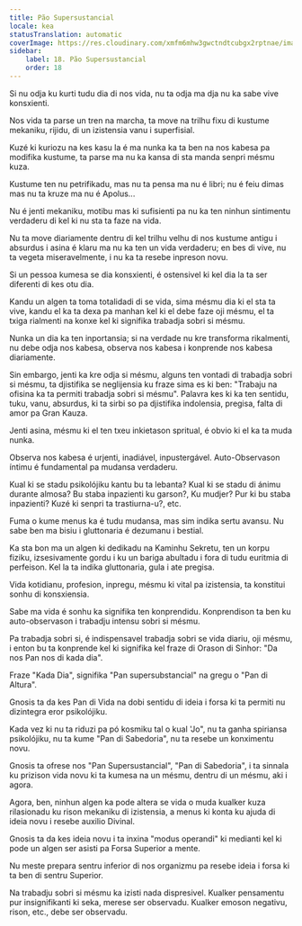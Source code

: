 ```yaml
---
title: Pão Supersustancial
locale: kea
statusTranslation: automatic
coverImage: https://res.cloudinary.com/xmfm6mhw3gwctndtcubgx2rptnae/image/upload/v1740468922/small_cover_tratado_de_psicologia_revolucionaria_a4c0dca4e0.webp
sidebar:
    label: 18. Pão Supersustancial
    order: 18
---
```

Si nu odja ku kurti tudu dia di nos vida, nu ta odja ma dja nu ka sabe vive konsxienti.

Nos vida ta parse un tren na marcha, ta move na trilhu fixu di kustume mekaniku, rijidu, di un izistensia vanu i superfisial.

Kuzé ki kuriozu na kes kasu la é ma nunka ka ta ben na nos kabesa pa modifika kustume, ta parse ma nu ka kansa di sta manda senpri mésmu kuza.

Kustume ten nu petrifikadu, mas nu ta pensa ma nu é libri; nu é feiu dimas mas nu ta kruze ma nu é Apolus...

Nu é jenti mekaniku, motibu mas ki sufisienti pa nu ka ten ninhun sintimentu verdaderu di kel ki nu sta ta faze na vida.

Nu ta move diariamente dentru di kel trilhu velhu di nos kustume antigu i absurdus i asina é klaru ma nu ka ten un vida verdaderu; en bes di vive, nu ta vegeta miseravelmente, i nu ka ta resebe inpreson novu.

Si un pessoa kumesa se dia konsxienti, é ostensivel ki kel dia la ta ser diferenti di kes otu dia.

Kandu un algen ta toma totalidadi di se vida, sima mésmu dia ki el sta ta vive, kandu el ka ta dexa pa manhan kel ki el debe faze oji mésmu, el ta txiga rialmenti na konxe kel ki signifika trabadja sobri si mésmu.

Nunka un dia ka ten inportansia; si na verdade nu kre transforma rikalmenti, nu debe odja nos kabesa, observa nos kabesa i konprende nos kabesa diariamente.

Sin embargo, jenti ka kre odja si mésmu, alguns ten vontadi di trabadja sobri si mésmu, ta djistifika se neglijensia ku fraze sima es ki ben: "Trabaju na ofisina ka ta permiti trabadja sobri si mésmu". Palavra kes ki ka ten sentidu, tuku, vanu, absurdus, ki ta sirbi so pa djistifika indolensia, pregisa, falta di amor pa Gran Kauza.

Jenti asina, mésmu ki el ten txeu inkietason spritual, é obvio ki el ka ta muda nunka.

Observa nos kabesa é urjenti, inadiável, inpustergável. Auto-Observason íntimu é fundamental pa mudansa verdaderu.

Kual ki se stadu psikolójiku kantu bu ta lebanta? Kual ki se stadu di ánimu durante almosa? Bu staba inpazienti ku garson?, Ku mudjer? Pur ki bu staba inpazienti? Kuzé ki senpri ta trastiurna-u?, etc.

Fuma o kume menus ka é tudu mudansa, mas sim indika sertu avansu. Nu sabe ben ma bisiu i gluttonaria é dezumanu i bestial.

Ka sta bon ma un algen ki dedikadu na Kaminhu Sekretu, ten un korpu fiziku, izsesivamente gordu i ku un bariga abultadu i fora di tudu euritmia di perfeison. Kel la ta indika gluttonaria, gula i ate pregisa.

Vida kotidianu, profesion, inpregu, mésmu ki vital pa izistensia, ta konstitui sonhu di konsxiensia.

Sabe ma vida é sonhu ka signifika ten konprendidu. Konprendison ta ben ku auto-observason i trabadju intensu sobri si mésmu.

Pa trabadja sobri si, é indispensavel trabadja sobri se vida diariu, oji mésmu, i enton bu ta konprende kel ki signifika kel fraze di Orason di Sinhor: "Da nos Pan nos di kada dia".

Fraze "Kada Dia", signifika "Pan supersubstancial" na gregu o "Pan di Altura".

Gnosis ta da kes Pan di Vida na dobi sentidu di ideia i forsa ki ta permiti nu dizintegra eror psikolójiku.

Kada vez ki nu ta riduzi pa pó kosmiku tal o kual 'Jo", nu ta ganha spiriansa psikolójiku, nu ta kume "Pan di Sabedoria", nu ta resebe un konximentu novu.

Gnosis ta ofrese nos "Pan Supersustancial", "Pan di Sabedoria", i ta sinnala ku prizison vida novu ki ta kumesa na un mésmu, dentru di un mésmu, aki i agora.

Agora, ben, ninhun algen ka pode altera se vida o muda kualker kuza rilasionadu ku rison mekaniku di izistensia, a menus ki konta ku ajuda di ideia novu i resebe auxilio Divinal.

Gnosis ta da kes ideia novu i ta inxina "modus operandi" ki medianti kel ki pode un algen ser asisti pa Forsa Superior a mente.

Nu meste prepara sentru inferior di nos organizmu pa resebe ideia i forsa ki ta ben di sentru Superior.

Na trabadju sobri si mésmu ka izisti nada dispresivel. Kualker pensamentu pur insignifikanti ki seka, merese ser observadu. Kualker emoson negativu, rison, etc., debe ser observadu.

